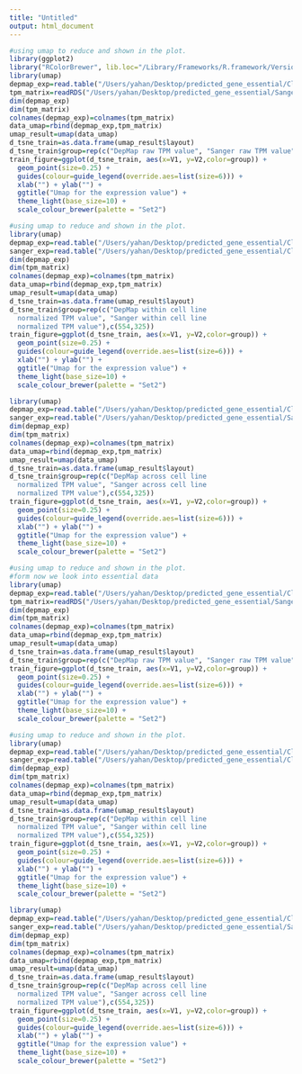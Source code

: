 ```yaml
---
title: "Untitled"
output: html_document
---
```

```r
#using umap to reduce and shown in the plot.
library(ggplot2)
library("RColorBrewer", lib.loc="/Library/Frameworks/R.framework/Versions/3.5/Resources/library")
library(umap)
depmap_exp=read.table("/Users/yahan/Desktop/predicted_gene_essential/Cluster_gene_based_essentiality/DepMap_gene_expression_raw.txt",header =F,sep="\t")
tpm_matrix=readRDS("/Users/yahan/Desktop/predicted_gene_essential/Sanger_institute_data_Valid/Expression_data/Sanger_RNASeq_TPM_used_test_performance.rds")
dim(depmap_exp)
dim(tpm_matrix)
colnames(depmap_exp)=colnames(tpm_matrix)
data_umap=rbind(depmap_exp,tpm_matrix)
umap_result=umap(data_umap)
d_tsne_train=as.data.frame(umap_result$layout)
d_tsne_train$group=rep(c("DepMap raw TPM value", "Sanger raw TPM value"),c(554,325))
train_figure=ggplot(d_tsne_train, aes(x=V1, y=V2,color=group)) + 
  geom_point(size=0.25) +
  guides(colour=guide_legend(override.aes=list(size=6))) +
  xlab("") + ylab("") +
  ggtitle("Umap for the expression value") +
  theme_light(base_size=10) +
  scale_colour_brewer(palette = "Set2")

```

```r
#using umap to reduce and shown in the plot.
library(umap)
depmap_exp=read.table("/Users/yahan/Desktop/predicted_gene_essential/Cluster_gene_based_essentiality/DepMap_gene_express_within_cellline_normal.txt",header =F,sep="\t")
sanger_exp=read.table("/Users/yahan/Desktop/predicted_gene_essential/Cluster_gene_based_essentiality/DepMap_gene_express_within_cellline_normal.txt",header=T,quote = "",sep="\t")
dim(depmap_exp)
dim(tpm_matrix)
colnames(depmap_exp)=colnames(tpm_matrix)
data_umap=rbind(depmap_exp,tpm_matrix)
umap_result=umap(data_umap)
d_tsne_train=as.data.frame(umap_result$layout)
d_tsne_train$group=rep(c("DepMap within cell line 
  normalized TPM value", "Sanger within cell line 
  normalized TPM value"),c(554,325))
train_figure=ggplot(d_tsne_train, aes(x=V1, y=V2,color=group)) + 
  geom_point(size=0.25) +
  guides(colour=guide_legend(override.aes=list(size=6))) +
  xlab("") + ylab("") +
  ggtitle("Umap for the expression value") +
  theme_light(base_size=10) +
  scale_colour_brewer(palette = "Set2")

```


```r
library(umap)
depmap_exp=read.table("/Users/yahan/Desktop/predicted_gene_essential/Cluster_gene_based_essentiality/DepMap_gene_expression_with_cell.txt",header =F,sep="\t")
sanger_exp=read.table("/Users/yahan/Desktop/predicted_gene_essential/Sanger_institute_data_Valid/Expression_data/Sanger_RNASeq_TPM_across_cell_Nor.txt",header=T,quote = "",sep="\t")
dim(depmap_exp)
dim(tpm_matrix)
colnames(depmap_exp)=colnames(tpm_matrix)
data_umap=rbind(depmap_exp,tpm_matrix)
umap_result=umap(data_umap)
d_tsne_train=as.data.frame(umap_result$layout)
d_tsne_train$group=rep(c("DepMap across cell line 
  normalized TPM value", "Sanger across cell line 
  normalized TPM value"),c(554,325))
train_figure=ggplot(d_tsne_train, aes(x=V1, y=V2,color=group)) + 
  geom_point(size=0.25) +
  guides(colour=guide_legend(override.aes=list(size=6))) +
  xlab("") + ylab("") +
  ggtitle("Umap for the expression value") +
  theme_light(base_size=10) +
  scale_colour_brewer(palette = "Set2")

```








```r
#using umap to reduce and shown in the plot.
#form now we look into essential data
library(umap)
depmap_exp=read.table("/Users/yahan/Desktop/predicted_gene_essential/Cluster_gene_based_essentiality/DepMap_gene_essential_raw.txt",header =F,sep="\t")
tpm_matrix=readRDS("/Users/yahan/Desktop/predicted_gene_essential/Sanger_institute_data_Valid/process_crispr_correct_logFC_score_number.rds")
dim(depmap_exp)
dim(tpm_matrix)
colnames(depmap_exp)=colnames(tpm_matrix)
data_umap=rbind(depmap_exp,tpm_matrix)
umap_result=umap(data_umap)
d_tsne_train=as.data.frame(umap_result$layout)
d_tsne_train$group=rep(c("DepMap raw TPM value", "Sanger raw TPM value"),c(554,325))
train_figure=ggplot(d_tsne_train, aes(x=V1, y=V2,color=group)) + 
  geom_point(size=0.25) +
  guides(colour=guide_legend(override.aes=list(size=6))) +
  xlab("") + ylab("") +
  ggtitle("Umap for the expression value") +
  theme_light(base_size=10) +
  scale_colour_brewer(palette = "Set2")

```

```r
#using umap to reduce and shown in the plot.
library(umap)
depmap_exp=read.table("/Users/yahan/Desktop/predicted_gene_essential/Cluster_gene_based_essentiality/DepMap_gene_express_within_cellline_normal.txt",header =F,sep="\t")
sanger_exp=read.table("/Users/yahan/Desktop/predicted_gene_essential/Cluster_gene_based_essentiality/DepMap_gene_express_within_cellline_normal.txt",header=T,quote = "",sep="\t")
dim(depmap_exp)
dim(tpm_matrix)
colnames(depmap_exp)=colnames(tpm_matrix)
data_umap=rbind(depmap_exp,tpm_matrix)
umap_result=umap(data_umap)
d_tsne_train=as.data.frame(umap_result$layout)
d_tsne_train$group=rep(c("DepMap within cell line 
  normalized TPM value", "Sanger within cell line 
  normalized TPM value"),c(554,325))
train_figure=ggplot(d_tsne_train, aes(x=V1, y=V2,color=group)) + 
  geom_point(size=0.25) +
  guides(colour=guide_legend(override.aes=list(size=6))) +
  xlab("") + ylab("") +
  ggtitle("Umap for the expression value") +
  theme_light(base_size=10) +
  scale_colour_brewer(palette = "Set2")

```


```r
library(umap)
depmap_exp=read.table("/Users/yahan/Desktop/predicted_gene_essential/Cluster_gene_based_essentiality/DepMap_gene_expression_with_cell.txt",header =F,sep="\t")
sanger_exp=read.table("/Users/yahan/Desktop/predicted_gene_essential/Sanger_institute_data_Valid/Expression_data/Sanger_RNASeq_TPM_across_cell_Nor.txt",header=T,quote = "",sep="\t")
dim(depmap_exp)
dim(tpm_matrix)
colnames(depmap_exp)=colnames(tpm_matrix)
data_umap=rbind(depmap_exp,tpm_matrix)
umap_result=umap(data_umap)
d_tsne_train=as.data.frame(umap_result$layout)
d_tsne_train$group=rep(c("DepMap across cell line 
  normalized TPM value", "Sanger across cell line 
  normalized TPM value"),c(554,325))
train_figure=ggplot(d_tsne_train, aes(x=V1, y=V2,color=group)) + 
  geom_point(size=0.25) +
  guides(colour=guide_legend(override.aes=list(size=6))) +
  xlab("") + ylab("") +
  ggtitle("Umap for the expression value") +
  theme_light(base_size=10) +
  scale_colour_brewer(palette = "Set2")

```


